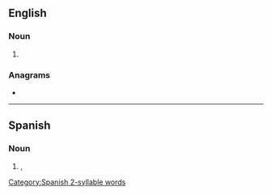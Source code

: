 ==English==

===Noun===
{{en-noun|~}}

# {{alternative spelling of|gouache|lang=en}}

===Anagrams===
* {{anagrams|en|gauche}}

----

==Spanish==

===Noun===
{{es-noun|mf}}

# {{lb|es|Colombia|slang}} {{l|en|lout}}, {{l|en|troublemaker}}

[[Category:Spanish 2-syllable words]]